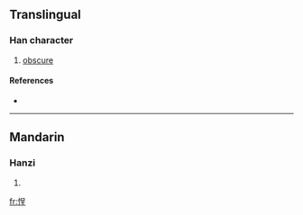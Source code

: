==Translingual==

===Han character===
{{Han char|rn=61|rad=心|as=07|sn=10|four=9601<sub>4</sub>|canj=心口竹土 (PRHG)}}

# [[obscure]]

====References====
* {{Han ref|kx=0387.350|dkj=10675|dj=0720.160|hdz=42305.020|uh=609C|ud=24732|bh=D1AD|bd=53677}}

----

==Mandarin==

===Hanzi===
{{cmn-hanzi|pin=[[chěng]] ([[cheng3]])|wg=ch'eng<sup>3</sup>}}

# {{defn|Mandarin|sort=心07}}

[[fr:悜]]